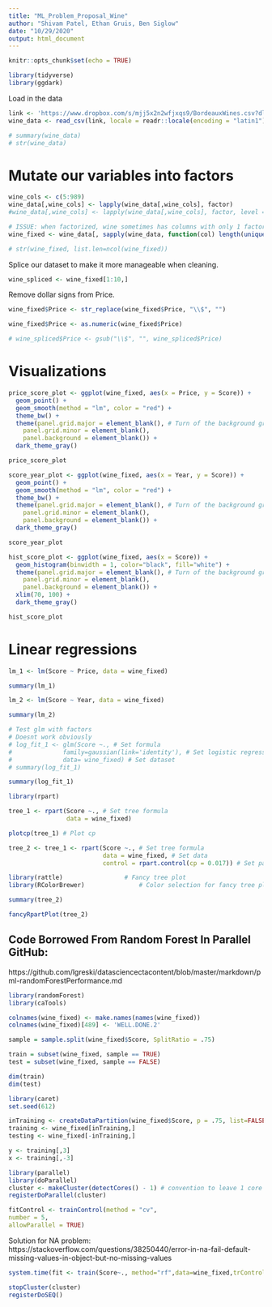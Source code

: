 ```yaml
---
title: "ML_Problem_Proposal_Wine"
author: "Shivam Patel, Ethan Gruis, Ben Siglow"
date: "10/29/2020"
output: html_document
---
```


```r
knitr::opts_chunk$set(echo = TRUE)
```

```r
library(tidyverse)
library(ggdark)
```


Load in the data

```r
link <- 'https://www.dropbox.com/s/mjj5x2n2wfjxqs9/BordeauxWines.csv?dl=1'
wine_data <- read_csv(link, locale = readr::locale(encoding = "latin1"))
```

```r
# summary(wine_data)
# str(wine_data)
```

# Mutate our variables into factors

```r
wine_cols <- c(5:989)
wine_data[,wine_cols] <- lapply(wine_data[,wine_cols], factor)
#wine_data[,wine_cols] <- lapply(wine_data[,wine_cols], factor, level = c(0, 1))

# ISSUE: when factorized, wine sometimes has columns with only 1 factor, this selects only columns with multiple factors and drops the rest
wine_fixed <- wine_data[, sapply(wine_data, function(col) length(unique(col))) > 1]

# str(wine_fixed, list.len=ncol(wine_fixed))
```

Splice our dataset to make it more manageable when cleaning.

```r
wine_spliced <- wine_fixed[1:10,]
```

Remove dollar signs from Price.

```r
wine_fixed$Price <- str_replace(wine_fixed$Price, "\\$", "")

wine_fixed$Price <- as.numeric(wine_fixed$Price)

# wine_spliced$Price <- gsub("\\$", "", wine_spliced$Price)
```

# Visualizations

```r
price_score_plot <- ggplot(wine_fixed, aes(x = Price, y = Score)) +
  geom_point() +
  geom_smooth(method = "lm", color = "red") +
  theme_bw() +
  theme(panel.grid.major = element_blank(), # Turn of the background grid
    panel.grid.minor = element_blank(),
    panel.background = element_blank()) +
  dark_theme_gray()

price_score_plot

score_year_plot <- ggplot(wine_fixed, aes(x = Year, y = Score)) +
  geom_point() +
  geom_smooth(method = "lm", color = "red") +
  theme_bw() +
  theme(panel.grid.major = element_blank(), # Turn of the background grid
    panel.grid.minor = element_blank(),
    panel.background = element_blank()) +
  dark_theme_gray()

score_year_plot

hist_score_plot <- ggplot(wine_fixed, aes(x = Score)) + 
  geom_histogram(binwidth = 1, color="black", fill="white") +
  theme(panel.grid.major = element_blank(), # Turn of the background grid
    panel.grid.minor = element_blank(),
    panel.background = element_blank()) +
  xlim(70, 100) +
  dark_theme_gray()

hist_score_plot
```

# Linear regressions

```r
lm_1 <- lm(Score ~ Price, data = wine_fixed)

summary(lm_1)
```

```r
lm_2 <- lm(Score ~ Year, data = wine_fixed)

summary(lm_2)
```


```r
# Test glm with factors
# Doesnt work obviously
# log_fit_1 <- glm(Score ~., # Set formula
#              family=gaussian(link='identity'), # Set logistic regression
#              data= wine_fixed) # Set dataset
# summary(log_fit_1)
```

```r
summary(log_fit_1)
```

```r
library(rpart)	

tree_1 <- rpart(Score ~., # Set tree formula
                data = wine_fixed)

plotcp(tree_1) # Plot cp
```

```r
tree_2 <- tree_1 <- rpart(Score ~., # Set tree formula
                          data = wine_fixed, # Set data
                          control = rpart.control(cp = 0.017)) # Set parameters
```

```r
library(rattle)					# Fancy tree plot
library(RColorBrewer)				# Color selection for fancy tree plot

summary(tree_2)

fancyRpartPlot(tree_2)
```
## Code Borrowed From Random Forest In Parallel GitHub:
https://github.com/lgreski/datasciencectacontent/blob/master/markdown/pml-randomForestPerformance.md

```r
library(randomForest)
library(caTools)

colnames(wine_fixed) <- make.names(names(wine_fixed))
colnames(wine_fixed)[489] <- 'WELL.DONE.2'

sample = sample.split(wine_fixed$Score, SplitRatio = .75)

train = subset(wine_fixed, sample == TRUE)
test = subset(wine_fixed, sample == FALSE)

dim(train)
dim(test)


```

```r
library(caret)
set.seed(612)

inTraining <- createDataPartition(wine_fixed$Score, p = .75, list=FALSE)
training <- wine_fixed[inTraining,]
testing <- wine_fixed[-inTraining,]

y <- training[,3]
x <- training[,-3]
```

```r
library(parallel)
library(doParallel)
cluster <- makeCluster(detectCores() - 1) # convention to leave 1 core for OS
registerDoParallel(cluster)
```

```r
fitControl <- trainControl(method = "cv",
number = 5,
allowParallel = TRUE)
```

Solution for NA problem: 
https://stackoverflow.com/questions/38250440/error-in-na-fail-default-missing-values-in-object-but-no-missing-values
```r
system.time(fit <- train(Score~., method="rf",data=wine_fixed,trControl = fitControl,na.action=na.exclude))
```

```r
stopCluster(cluster)
registerDoSEQ()
```









